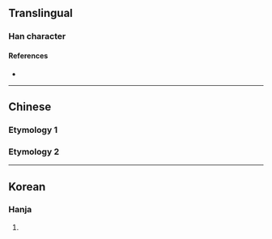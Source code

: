 {{also|众|乑}}
{{character info/new}}
==Translingual==

===Han character===
{{Han char|rn=9|rad=人|as=04|sn=6|four=|canj=OOO|ids=⿰亻𠆧}}

====References====
* {{Han ref|kx=0095.220|dkj=00437|hdz=10124.030|uh=343A|ud=13370}}

----

==Chinese==

===Etymology 1===
{{zh-see|乑|v}}

===Etymology 2===
{{zh-see|眾|v}}

----

==Korean==

===Hanja===
{{ko-hanja|hangeul=중|rv=jung|mr=chung|y=cwung|eumhun=무리|ehrv=muri|ehmr=muri|ehy=muli}}

# {{rfdef|ko|sort=人04}}